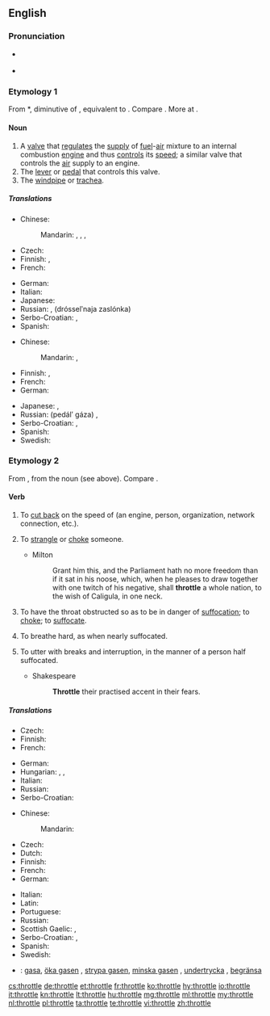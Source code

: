 ==English==
{{wikipedia|dab=throttle (disambiguation)|throttle}}
{{wikipedia}}

===Pronunciation===
* {{a|UK}} {{IPA|/ˈθɹɒtəl/|lang=en}}
* {{rhymes|ɒtəl|lang=en}}

===Etymology 1===
From {{etyl|enm|en}} *{{term||throtel|lang=enm}}, diminutive of {{term|throte||throat|lang=enm}}, equivalent to {{suffix|throat|le|lang=en|nocat=1}}. Compare {{etyl|de|-}} {{term|Drossel||throttle|lang=de}}. More at {{l|en|throat}}.

====Noun====
{{en-noun}}

# A [[valve]] that [[regulate]]s the [[supply]] of [[fuel]]-[[air]] mixture to an internal combustion [[engine]] and thus [[control]]s its [[speed]]; a similar valve that controls the [[air]] supply to an engine.
# The [[lever]] or [[pedal]] that controls this valve.
# The [[windpipe]] or [[trachea]].
#: {{rfquotek|Sir Walter Scott}}

=====Translations=====
{{trans-top|a valve}}
* Chinese:
*: Mandarin: {{t|cmn|風門|sc=Hani}}, {{t+|cmn|风门|tr=fēngmén|sc=Hani}}, {{t+|cmn|節流閥|sc=Hani}}, {{t|cmn|节流阀|tr=jíeliúfá|sc=Hani}}
* Czech: {{t|cs|ventil|m}}
* Finnish: {{t+|fi|kuristusläppä}}, {{t|fi|kaasuläppä}}
* French: {{t+|fr|accélérateur|m}}
{{trans-mid}}
* German: {{t+|de|Drossel|f}} {{qualifier|tech.}}
* Italian: {{t+|it|acceleratore|m}}
* Japanese: {{t|ja|スロットル|tr=surottoru|sc=Jpan}}
* Russian: {{t+|ru|дроссель|m|tr=drósselʹ}}, {{l|ru|дроссельный|дроссельная}} {{l|ru|заслонка}} (drósselʹnaja zaslónka) {{g|f}}
* Serbo-Croatian: {{t|sh|вентил|m}}, {{t+|sh|ventil|m}}
* Spanish: {{t+|es|acelerador|m}}
{{trans-bottom}}

{{trans-top|the lever or pedal that controls this valve}}
* Chinese:
*: Mandarin: {{t|cmn|油門|sc=Hani}}, {{t+|cmn|油门|tr=yóumén|sc=Hani}}
* Finnish: {{t|fi|kaasupoljin}}, {{t+|fi|kaasu}}
* French: {{t+|fr|accélérateur|m}}
* German: {{t+|de|Gaspedal|n}}
{{trans-mid}}
* Japanese: {{t|ja|アクセル|tr=akuseru|sc=Jpan}}, {{t|ja|アクセレレーター|tr=akusererētā|sc=Jpan}}
* Russian: {{l|ru|педаль}} {{l|ru|газ|газа}} (pedálʹ gáza) {{g|f}}, {{t+|ru|акселератор|m|tr=akselerátor|sc=Cyrl}}
* Serbo-Croatian: {{t|sh|papučica gasa}}, {{t|sh|pedala gasa}}
* Spanish: {{t+|es|acelerador|m}}
* Swedish: {{t|sv|gaspedal|c}}
{{trans-bottom}}

===Etymology 2===
From {{etyl|enm|en}} {{term|throtlen||to choke, strangle, suffocate|lang=enm}}, from the noun (see above). Compare {{etyl|de|-}} {{term|erdrosseln||to strangle, choke, throttle|lang=de}}.

====Verb====
{{en-verb|throttl|ing}}

# {{context|transitive|lang=en}} To [[cut back]] on the speed of (an engine, person, organization, network connection, etc.).
# {{context|transitive|lang=en}} To [[strangle]] or [[choke]] someone.
#* Milton
#*: Grant him this, and the Parliament hath no more freedom than if it sat in his noose, which, when he pleases to draw together with one twitch of his negative, shall '''throttle''' a whole nation, to the wish of Caligula, in one neck.
# {{context|intransitive|lang=en}} To have the throat obstructed so as to be in danger of [[suffocation]]; to [[choke]]; to [[suffocate]].
# {{context|intransitive|lang=en}} To breathe hard, as when nearly suffocated.
# {{context|transitive|lang=en}} To utter with breaks and interruption, in the manner of a person half suffocated.
#* Shakespeare
#*: '''Throttle''' their practised accent in their fears.

=====Translations=====
{{trans-top|to cut back speed}}
* Czech: {{t|cs|brzdit}}
* Finnish: {{t+|fi|kaasuttaa}}
* French: {{t+|fr|limiter}}
{{trans-mid}}
* German: {{t|de|drosseln}}
* Hungarian: {{t+|hu|lassít}}, {{t+|hu|fékez}}, {{t+|hu|lefékez}}
* Italian: {{t|it|rallentare}}
* Russian: {{t+|ru|замедлять|tr=zamedljátʹ}}
* Serbo-Croatian: {{t|sh|oduzeti gas}}
{{trans-bottom}}

{{trans-top|to strangle someone}}
* Chinese:
*: Mandarin: {{t+|cmn|掐死|tr=qiāsǐ|sc=Hani}}
* Czech: {{t|cs|škrtit}}
* Dutch: {{t+|nl|wurgen}}
* Finnish: {{t+|fi|kuristaa}}
* French: {{t+|fr|étrangler}}
* German: {{t+|de|würgen}}
{{trans-mid}}
* Italian: {{t+|it|soffocare}}
* Latin: {{t|la|offōcō}}
* Portuguese: {{t|pt|estrangular}}
* Russian: {{t+|ru|душить|tr=dušítʹ}}
* Scottish Gaelic: {{t|gd|tachd}}, {{t|gd|mùch}}
* Serbo-Croatian: {{t+|sh|zagušiti}}, {{t+|sh|zadaviti}}
* Spanish: {{t+|es|estrangular}}
* Swedish: {{t+|sv|strypa}}
{{trans-bottom}}

{{checktrans-top}}
* {{ttbc|sv}}: [[gasa]], [[öka gasen]] {{qualifier|increase the speed/[[throttle up]]}}, [[strypa gasen]], [[minska gasen]] {{qualifier|decrease the speed}}, [[undertrycka]] {{qualifier|of a person}}, [[begränsa]] {{qualifier|of an organization}}
{{checktrans-bottom}}

[[cs:throttle]]
[[de:throttle]]
[[et:throttle]]
[[fr:throttle]]
[[ko:throttle]]
[[hy:throttle]]
[[io:throttle]]
[[it:throttle]]
[[kn:throttle]]
[[lt:throttle]]
[[hu:throttle]]
[[mg:throttle]]
[[ml:throttle]]
[[my:throttle]]
[[nl:throttle]]
[[pl:throttle]]
[[ta:throttle]]
[[te:throttle]]
[[vi:throttle]]
[[zh:throttle]]